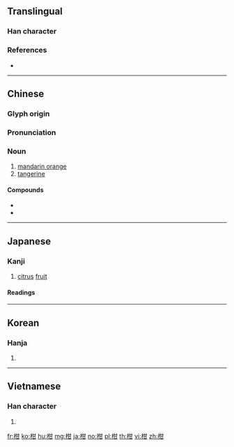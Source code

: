 {{character info/new}}
{{also|某}}
==Translingual==

===Han character===
{{Han char|rn=75|rad=木|as=05|sn=9|four=44970|canj=DTM|ids=⿰木甘}}

===References===
* {{Han ref|kx=0519.020|dkj=14619|dj=0907.010|hdz=21177.030|uh=67D1|ud=26577|bh=AC61|bd=44129}}

----

==Chinese==
{{zh-forms}}

===Glyph origin===
{{Han etym}}

===Pronunciation===
{{zh-pron
|m=gān
|c=gam1
|mc=y
|oc=y
|ma=
|cat=n
}}

===Noun===
{{zh-noun}}

# [[mandarin orange]]
# [[tangerine]]

====Compounds====
* {{zh-l|柑子}}
* {{zh-l|柑橘}}

----

==Japanese==

===Kanji===
{{ja-kanji|grade=|rs=木05}}

# [[citrus]] [[fruit]]

====Readings====
{{ja-readings
|goon=[[かん]] (kan)
|kanon=[[かん]] (kan)
|kun={{qualifier|rare}} [[みかん]] (mikan)
}}

----

==Korean==

===Hanja===
{{ko-hanja|hangeul=[[감]], [[검]]|eumhun=|rv=gam, geom|mr=kam, kŏm|y=kam, kem}}

# {{defn|lang=ko|sort=木05}}

----

==Vietnamese==

===Han character===
{{vi-hantu|[[cam]], [[cùm]]|rs=木05}}

# {{defn|lang=vi|sort=木05}}

[[fr:柑]]
[[ko:柑]]
[[hu:柑]]
[[mg:柑]]
[[ja:柑]]
[[no:柑]]
[[pl:柑]]
[[th:柑]]
[[vi:柑]]
[[zh:柑]]